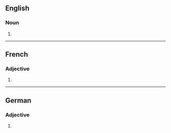 ==English==

===Noun===
{{head|en|noun plural form}}

# {{plural of|adversative|lang=en}}

----

==French==

===Adjective===
{{head|fr|adjective form}}

# {{feminine plural of|adversatif|lang=fr}}

----

==German==

===Adjective===
{{head|de|adjective form}}

# {{inflection of|de|adversativ||str//mix|nom//acc|n|s}}